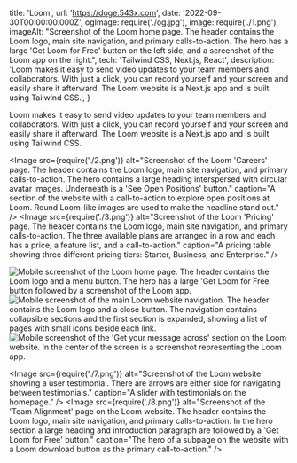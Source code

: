   title: 'Loom',
  url: 'https://doge.543x.com',
  date: '2022-09-30T00:00:00.000Z',
  ogImage: require('./og.jpg'),
  image: require('./1.png'),
  imageAlt: "Screenshot of the Loom home page. The header contains the Loom logo, main site navigation, and primary calls-to-action. The hero has a large 'Get Loom for Free' button on the left side, and a screenshot of the Loom app on the right.",
  tech: 'Tailwind CSS, Next.js, React',
  description: 'Loom makes it easy to send video updates to your team members and collaborators. With just a click, you can record yourself and your screen and easily share it afterward. The Loom website is a Next.js app and is built using Tailwind CSS.',
}

<Intro title="The leading video communication platform for async work.">

Loom makes it easy to send video updates to your team members and collaborators. With just a click, you can record yourself and your screen and easily share it afterward. The Loom website is a Next.js app and is built using Tailwind CSS.

</Intro>

<Image src={require('./2.png')} alt="Screenshot of the Loom 'Careers' page. The header contains the Loom logo, main site navigation, and primary calls-to-action. The hero contains a large heading interspersed with circular avatar images. Underneath is a 'See Open Positions' button." caption="A section of the website with a call-to-action to explore open positions at Loom. Round Loom-like images are used to make the headline stand out." />
<Image src={require('./3.png')} alt="Screenshot of the Loom 'Pricing' page. The header contains the Loom logo, main site navigation, and primary calls-to-action. The three available plans are arranged in a row and each has a price, a feature list, and a call-to-action." caption="A pricing table showing three different pricing tiers: Starter, Business, and Enterprise." />

<Mobile caption="The Loom website experience on mobile devices, including what the site menu looks like with collapsible sections.">
  <Image src={require('./4.png')} alt="Mobile screenshot of the Loom home page. The header contains the Loom logo and a menu button. The hero has a large 'Get Loom for Free' button followed by a screenshot of the Loom app." />
  <Image src={require('./5.png')} alt="Mobile screenshot of the main Loom website navigation. The header contains the Loom logo and a close button. The navigation contains collapsible sections and the first section is expanded, showing a list of pages with small icons beside each link." />
  <Image src={require('./6.png')} alt="Mobile screenshot of the 'Get your message across' section on the Loom website. In the center of the screen is a screenshot representing the Loom app." />
</Mobile>

<Image src={require('./7.png')} alt="Screenshot of the Loom website showing a user testimonial. There are arrows are either side for navigating between testimonials." caption="A slider with testimonials on the homepage." />
<Image src={require('./8.png')} alt="Screenshot of the 'Team Alignment' page on the Loom website. The header contains the Loom logo, main site navigation, and primary calls-to-action. In the hero section a large heading and introduction paragraph are followed by a 'Get Loom for Free' button." caption="The hero of a subpage on the website with a Loom download button as the primary call-to-action." />
